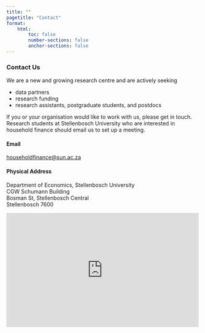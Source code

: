 ---
title: ""
pagetitle: "Contact"
format:
    html: 
        toc: false
        number-sections: false
        anchor-sections: false
---

### Contact Us

We are a new and growing research centre and are actively seeking

- data partners
- research funding
- research assistants, postgraduate students, and postdocs

If you or your organisation would like to work with us, please get in touch. Research students at Stellenbosch University who are interested in household finance should email us to set up a meeting.

#### **Email**

::: {.contact}
[householdfinance@sun.ac.za](mailto:householdfinance@sun.ac.za)
:::


#### **Physical Address**

Department of Economics, Stellenbosch University  
CGW Schumann Building  
Bosman St, Stellenbosch Central   
Stellenbosch 7600

<iframe 
    src="https://www.google.com/maps/embed?pb=!1m18!1m12!1m3!1d3310.3351221030653!2d18.86467737738871!3d-33.93250782236441!2m3!1f0!2f0!3f0!3m2!1i1024!2i768!4f13.1!3m3!1m2!1s0x1dcdb242ac0640e3%3A0xd8c3ef52bc869eca!2sCGW%20Schumann%20Building!5e0!3m2!1sen!2sza!4v1743082576872!5m2!1sen!2sza" 
    width="100%" 
    height="300px" 
    style="border:0;" 
    allowfullscreen="" 
    loading="lazy" 
    referrerpolicy="no-referrer-when-downgrade">
</iframe>
